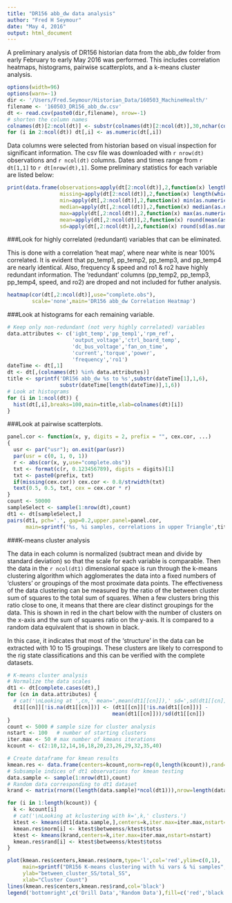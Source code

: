 ```yaml
---
title: "DR156 abb_dw data analysis"
author: "Fred H Seymour"
date: "May 4, 2016"
output: html_document
---
```


A preliminary analysis of DR156 historian data from the abb_dw folder from early February to early May 2016 was performed.  This includes correlation heatmaps, histograms, pairwise scatterplots, and a k-means cluster analysis.

```r
options(width=96)
options(warn=-1)
dir <- '/Users/Fred.Seymour/Historian_Data/160503_MachineHealth/'
filename <- '160503_DR156_abb_dw.csv'
dt <- read.csv(paste0(dir,filename), nrow=-1)
# shorten the column names
colnames(dt)[2:ncol(dt)] <- substr(colnames(dt)[2:ncol(dt)],30,nchar(colnames(dt)[2:ncol(dt)]))
for (i in 2:ncol(dt)) dt[,i] <- as.numeric(dt[,i])
```

Data columns were selected from historian based on visual inspection for significant information.  The csv file was downloaded with `r nrow(dt)` observations and `r ncol(dt)` columns.  Dates and times range from `r dt[1,1]` to `r dt[nrow(dt),1]`.  Some preliminary statistics for each variable are listed below:   


```r
print(data.frame(observations=apply(dt[2:ncol(dt)],2,function(x) length(which(!is.na(x)))),
                 missing=apply(dt[2:ncol(dt)],2,function(x) length(which(is.na(x)))),
                 min=apply(dt[,2:ncol(dt)],2,function(x) min(as.numeric(x),na.rm=T)),
                 median=apply(dt[,2:ncol(dt)],2,function(x) median(as.numeric(x),na.rm=T)),
                 max=apply(dt[,2:ncol(dt)],2,function(x) max(as.numeric(x),na.rm=T)),
                 mean=apply(dt[,2:ncol(dt)],2,function(x) round(mean(as.numeric(x),na.rm=T),digits=1)),
                 sd=apply(dt[,2:ncol(dt)],2,function(x) round(sd(as.numeric(x),na.rm=T),digits=1))))
```

###Look for highly correlated (redundant) variables that can be eliminated.

This is done with a correlation 'heat map', where near white is near 100% correlated.  It is evident that pp\_temp1, pp\_temp2, pp\_temp3, and pp\_temp4 are nearly identical.  Also, frequency & speed and ro1 & ro2 have highly redundant information.  The 'redundant' columns (pp\_temp2, pp\_temp3, pp\_temp4, speed, and ro2) are droped and not included for futher analysis.  


```r
heatmap(cor(dt[,2:ncol(dt)],use="complete.obs"),
        scale='none',main='DR156 abb_dw Correlation Heatmap')
```


###Look at histograms for each remaining variable.   

```r
# Keep only non-redundant (not very highly correlated) variables
data.attributes <- c('igbt_temp','pp_temp1','rpm_ref',
                     'output_voltage','ctrl_board_temp',
                     'dc_bus_voltage','fan_on_time',
                     'current','torque','power',
                     'frequency','ro1')
dateTime <- dt[,1]
dt <- dt[,(colnames(dt) %in% data.attributes)]
title <- sprintf('DR156 abb_dw %s to %s',substr(dateTime[1],1,6),
                 substr(dateTime[length(dateTime)],1,6))
# Look at histograms
for (i in 1:ncol(dt)) {
  hist(dt[,i],breaks=100,main=title,xlab=colnames(dt)[i])
}
```
   
   
###Look at pairwise scatterplots.   

```r
panel.cor <- function(x, y, digits = 2, prefix = "", cex.cor, ...)
{
  usr <- par("usr"); on.exit(par(usr))
  par(usr = c(0, 1, 0, 1))
  r <- abs(cor(x, y,use="complete.obs"))
  txt <- format(c(r, 0.123456789), digits = digits)[1]
  txt <- paste0(prefix, txt)
  if(missing(cex.cor)) cex.cor <- 0.8/strwidth(txt)
  text(0.5, 0.5, txt, cex = cex.cor * r)
}
count <- 50000
sampleSelect <- sample(1:nrow(dt),count)
dt1 <- dt[sampleSelect,]
pairs(dt1, pch='.', gap=0.2,upper.panel=panel.cor, 
      main=sprintf('%s, %i samples, correlations in upper Triangle',title,count))
```


###K-means cluster analysis

The data in each column is normalized (subtract mean and divide by standard deviation) so that the scale for each variable is comparable.  Then the data in the `r ncol(dt1)` dimensional space is run through the k-means clustering algorithm which agglomerates the data into a fixed numbers of 'clusters' or groupings of the most proximate data points.  The effectiveness of the data clustering can be measured by the ratio of the between cluster sum of squares to the total sum of squares.  When a few clusters bring this ratio close to one, it means that there are clear distinct groupings for the data.  This is shown in red in the chart below with the number of clusters on the x-axis and the sum of squares ratio on the y-axis.  It is compared to a random data equivalent that is shown in black.  

In this case, it indicates that most of the 'structure' in the data can be extracted with 10 to 15 groupings.  These clusters are likely to correspond to the rig state classifications and this can be verified with the complete datasets.   

```r
# K-means cluster analysis
# Normalize the data scales
dt1 <- dt[complete.cases(dt),]
for (cn in data.attributes) {
  # cat('\nLooking at ',cn,' mean=',mean(dt1[[cn]]),' sd=',sd(dt1[[cn]]))
  dt1[[cn]][!is.na(dt1[[cn]])] <- (dt1[[cn]][!is.na(dt1[[cn]])] - 
                                  mean(dt1[[cn]]))/sd(dt1[[cn]])
}
count <- 5000 # sample size for cluster analysis
nstart <- 100   # number of starting clusters
iter.max <- 50 # max number of kmeans iterations
kcount <- c(2:10,12,14,16,18,20,23,26,29,32,35,40)

# Create dataframe for kmean results
kmean.res <- data.frame(centers=kcount,norm=rep(0,length(kcount)),rand=rep(0,length(kcount)))
# Subsample indices of dt1 observations for kmean testing
data.sample <- sample(1:nrow(dt1),count)
# Random data corresponding to dt1 dataset
krand <- matrix(rnorm((length(data.sample)*ncol(dt1))),nrow=length(data.sample),ncol=ncol(dt1))

for (i in 1:length(kcount)) {
  k <- kcount[i]
  # cat('\nLooking at kclustering with k=',k,' clusters.')
  ktest <- kmeans(dt1[data.sample,],centers=k,iter.max=iter.max,nstart=nstart)
  kmean.res$norm[i] <- ktest$betweenss/ktest$totss
  ktest <- kmeans(krand,centers=k,iter.max=iter.max,nstart=nstart)
  kmean.res$rand[i] <- ktest$betweenss/ktest$totss
}

plot(kmean.res$centers,kmean.res$norm,type='l',col='red',ylim=c(0,1),
     main=sprintf("DR156 K-means clustering with %i vars & %i samples",ncol(dt1),count),
     ylab="between_cluster_SS/total_SS",
     xlab="Cluster Count")
lines(kmean.res$centers,kmean.res$rand,col='black')
legend('bottomright',c('Drill Data','Random Data'),fill=c('red','black'))

```
